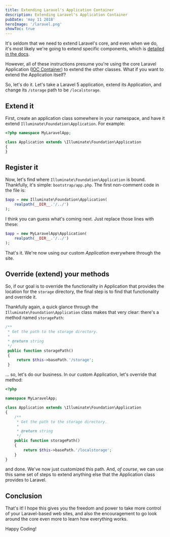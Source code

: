 ```yaml
---
title: Extending Laravel's Application Container
description: Extending Laravel's Application Container
pubDate: 'may 11 2018'
heroImage: '/laravel.png'
showToc: true
---
```


It's seldom that we need to extend Laravel's core, and even when we do, it's most likely we're going to extend specific components, which is [detailed in the docs](https://laravel.com/docs/5.6/container#extending-bindings).

However, all of these instructions presume you're using the core Laravel Application ([IOC Container](https://laravel.com/docs/5.6/container#introduction)) to extend the other classes. What if you want to extend the Application itself?

So, let's do it. Let's take a Laravel 5 application, extend its Application, and change its `/storage` path to be `/localstorage`.

## Extend it

First, create an application class somewhere in your namespace, and have it extend `Illuminate\Foundation\Application`. For example:

```php
<?php namespace MyLaravelApp;

class Application extends \Illuminate\Foundation\Application
{
}
```

## Register it

Now, let's find where `Illuminate\Foundation\Application` is bound. Thankfully, it's simple: `bootstrap/app.php`. The first non-comment code in the file is:

```php
$app = new Illuminate\Foundation\Application(
    realpath(__DIR__.'/../')
);
```

I think you can guess what's coming next. Just replace those lines with these:

```php
$app = new MyLaravelApp\Application(
    realpath(__DIR__.'/../')
);
```

That's it. We're now using our custom *Application* everywhere through the site.

## Override (extend) your methods

So, if our goal is to override the functionality in Application that provides the location for the `storage` directory, the final step is to find that functionality and override it.

Thankfully again, a quick glance through the `Illuminate\Foundation\Application` class makes that very clear: there's a method named `storagePath`:

```php
/**
 * Get the path to the storage directory.
 *
 * @return string
 */
 public function storagePath()
 {
     return $this->basePath.'/storage';
 }
```

… so, let's do our business. In our custom Application, let's override that method:

```php
<?php 

namespace MyLaravelApp;

class Application extends \Illuminate\Foundation\Application
{
    /**
     * Get the path to the storage directory.
     *
     * @return string
     */
    public function storagePath()
    {
        return $this->basePath.'/localstorage';
    }
}
```

and done. We've now just customized this path. And, *of course*, we can use this same set of steps to extend anything else that the Application class provides to Laravel.

## Conclusion

That's it! I hope this gives you the freedom and power to take more control of your Laravel-based web sites, and also the encouragement to go look around the core even more to learn how everything works.

Happy Coding!